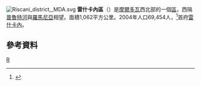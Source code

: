 [[File:Riscani_district,_MDA.svg|right]]
'''雷什卡內區'''（{{lang-ro|Raionul Rîşcani}}）是[[摩爾多瓦|摩爾多瓦]]西北部的一個[[摩爾多瓦行政區劃|區]]，西隔[[普魯特河|普魯特河]]與[[羅馬尼亞|羅馬尼亞]]相望。面積1,062平方公里。2004年人口69,454人，<ref>{{Cite web |url=http://www.statistica.md/recensamint/Toate%20recensaminteleRne_ro.xls |title=2004年人口普查 |access-date=2008-09-28 |archive-date=2008-11-18 |archive-url=https://web.archive.org/web/20081118145747/http://www.statistica.md/recensamint/Toate%20recensaminteleRne_ro.xls |dead-url=no }}</ref>首府[[雷什卡內|雷什卡內]]。

== 參考資料 ==
{{reflist|2}}

{{摩爾多瓦行政區劃}}
{{Authority control}}

[[Category:摩爾多瓦行政區劃|R]]